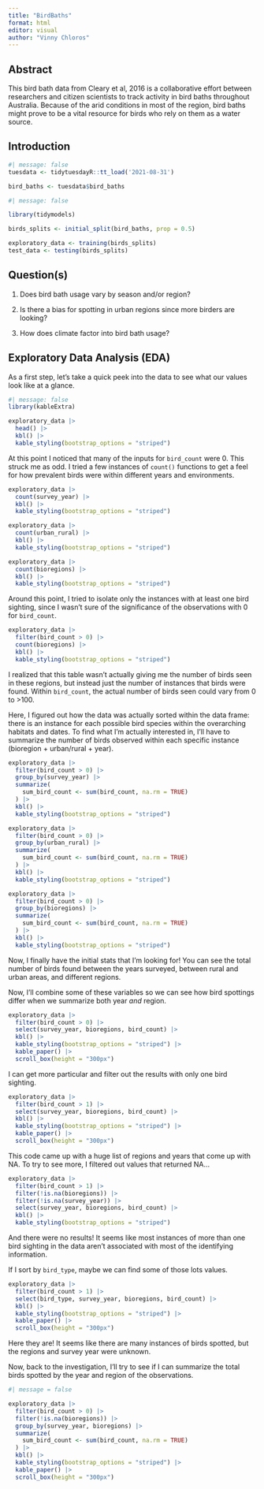 ```yaml
---
title: "BirdBaths"
format: html
editor: visual
author: "Vinny Chloros"
---
```


## Abstract

This bird bath data from Cleary et al, 2016 is a collaborative effort between researchers and citizen scientists to track activity in bird baths throughout Australia. Because of the arid conditions in most of the region, bird baths might prove to be a vital resource for birds who rely on them as a water source.

## Introduction

```r
#| message: false
tuesdata <- tidytuesdayR::tt_load('2021-08-31')

bird_baths <- tuesdata$bird_baths
```

```r
#| message: false

library(tidymodels)

birds_splits <- initial_split(bird_baths, prop = 0.5)

exploratory_data <- training(birds_splits)
test_data <- testing(birds_splits)

```

## Question(s)

1. Does bird bath usage vary by season and/or region? 

2. Is there a bias for spotting in urban regions since more birders are looking? 


3. How does climate factor into bird bath usage?

## Exploratory Data Analysis (EDA)

As a first step, let's take a quick peek into the data to see what our values look like at a glance.

```r
#| message: false
library(kableExtra)

exploratory_data |>
  head() |>
  kbl() |>
  kable_styling(bootstrap_options = "striped")
```

At this point I noticed that many of the inputs for `bird_count` were 0. This struck me as odd. I tried a few instances of `count()` functions to get a feel for how prevalent birds were within different years and environments.

```r
exploratory_data |>
  count(survey_year) |>
  kbl() |>
  kable_styling(bootstrap_options = "striped")

exploratory_data |>
  count(urban_rural) |>
  kbl() |>
  kable_styling(bootstrap_options = "striped")

exploratory_data |>
  count(bioregions) |>
  kbl() |>
  kable_styling(bootstrap_options = "striped")
```


Around this point, I tried to isolate only the instances with at least one bird sighting, since I wasn't sure of the significance of the observations with 0 for `bird_count`.

```r
exploratory_data |>
  filter(bird_count > 0) |>
  count(bioregions) |>
  kbl() |>
  kable_styling(bootstrap_options = "striped")
```

I realized that this table wasn't actually giving me the number of birds seen in these regions, but instead just the number of instances that birds were found. Within `bird_count`, the actual number of birds seen could vary from 0 to >100.

Here, I figured out how the data was actually sorted within the data frame: there is an instance for each possible bird species within the overarching habitats and dates. To find what I'm actually interested in, I'll have to summarize the number of birds observed within each specific instance (bioregion + urban/rural + year).

```r
exploratory_data |>
  filter(bird_count > 0) |>
  group_by(survey_year) |>
  summarize(
    sum_bird_count <- sum(bird_count, na.rm = TRUE)
  ) |>
  kbl() |>
  kable_styling(bootstrap_options = "striped")

exploratory_data |>
  filter(bird_count > 0) |>
  group_by(urban_rural) |>
  summarize(
    sum_bird_count <- sum(bird_count, na.rm = TRUE)
  ) |>
  kbl() |>
  kable_styling(bootstrap_options = "striped")

exploratory_data |>
  filter(bird_count > 0) |>
  group_by(bioregions) |>
  summarize(
    sum_bird_count <- sum(bird_count, na.rm = TRUE)
  ) |>
  kbl() |>
  kable_styling(bootstrap_options = "striped")
```

Now, I finally have the initial stats that I'm looking for! You can see the total number of birds found between the years surveyed, between rural and urban areas, and different regions. 

Now, I'll combine some of these variables so we can see how bird spottings differ when we summarize both year *and* region. 

```r
exploratory_data |>
  filter(bird_count > 0) |>
  select(survey_year, bioregions, bird_count) |>
  kbl() |>
  kable_styling(bootstrap_options = "striped") |>
  kable_paper() |>
  scroll_box(height = "300px")
```

I can get more particular and filter out the results with only one bird sighting. 

```r
exploratory_data |>
  filter(bird_count > 1) |>
  select(survey_year, bioregions, bird_count) |>
  kbl() |>
  kable_styling(bootstrap_options = "striped") |>
  kable_paper() |>
  scroll_box(height = "300px")
```

This code came up with a huge list of regions and years that come up with NA. To try to see more, I filtered out values that returned NA... 

```r
exploratory_data |>
  filter(bird_count > 1) |>
  filter(!is.na(bioregions)) |>
  filter(!is.na(survey_year)) |>
  select(survey_year, bioregions, bird_count) |>
  kbl() |>
  kable_styling(bootstrap_options = "striped")
```

And there were no results! It seems like most instances of more than one bird sighting in the data aren't associated with most of the identifying information.

If I sort by `bird_type`, maybe we can find some of those lots values.

```r
exploratory_data |>
  filter(bird_count > 1) |>
  select(bird_type, survey_year, bioregions, bird_count) |>
  kbl() |>
  kable_styling(bootstrap_options = "striped") |>
  kable_paper() |>
  scroll_box(height = "300px")
```

Here they are! It seems like there are many instances of birds spotted, but the regions and survey year were unknown.

Now, back to the investigation, I'll try to see if I can summarize the total birds spotted by the year and region of the observations.

```r
#| message = false

exploratory_data |>
  filter(bird_count > 0) |>
  filter(!is.na(bioregions)) |>
  group_by(survey_year, bioregions) |>
  summarize(
    sum_bird_count <- sum(bird_count, na.rm = TRUE)
  ) |>
  kbl() |>
  kable_styling(bootstrap_options = "striped") |>
  kable_paper() |>
  scroll_box(height = "300px")

```

